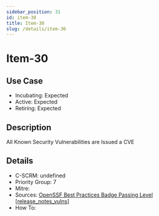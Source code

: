 ```yaml
---
sidebar_position: 31
id: item-30
title: Item-30
slug: /details/item-30
---
```


# Item-30

## Use Case

- Incubating: Expected
- Active: Expected
- Retiring: Expected

## Description

All Known Security Vulnerabilities are Issued a CVE

## Details

- C-SCRM: undefined
- Priority Group: 7
- Mitre: 
- Sources: [OpenSSF Best Practices Badge Passing Level [release_notes_vulns]](https://www.bestpractices.dev/en/criteria?details=true&rationale=true#0.release_notes_vulns)
- How To: 

